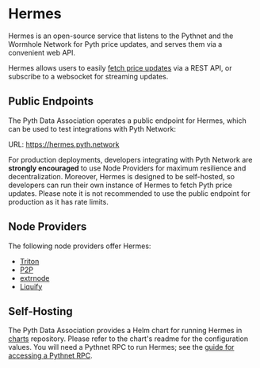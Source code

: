 # Hermes

Hermes is an open-source service that listens to the Pythnet and the Wormhole Network for Pyth price updates, and
serves them via a convenient web API.

Hermes allows users to easily [fetch price updates](../fetch-price-updates) via a REST API, or subscribe to a websocket for streaming
updates.

## Public Endpoints

The Pyth Data Association operates a public endpoint for Hermes, which can be used to test integrations with Pyth
Network:

URL: https://hermes.pyth.network

For production deployments, developers integrating with Pyth Network are **strongly encouraged** to use Node Providers
for maximum resilience and decentralization. Moreover, Hermes is designed to be self-hosted, so developers can run their own
instance of Hermes to fetch Pyth price updates. Please note it is not recommended to use the public endpoint for production as it has rate limits.

## Node Providers

The following node providers offer Hermes:

- [Triton](https://triton.one)
- [P2P](https://p2p.org)
- [extrnode](https://extrnode.com/)
- [Liquify](https://www.liquify.io/)

## Self-Hosting

The Pyth Data Association provides a Helm chart for running Hermes in
[charts](https://github.com/pyth-network/charts/tree/main/charts/hermes) repository. Please refer to the chart's readme
for the configuration values.
You will need a Pythnet RPC to run Hermes; see the [guide for accessing a Pythnet RPC](pythnet-rpc).
